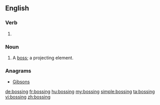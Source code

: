==English==

===Verb===
{{head|en|present participle}}

# {{present participle of|boss|lang=en}}

===Noun===
{{en-noun}}

# {{cx|architecture|lang=en}} A [[boss]]; a projecting element.

===Anagrams===
* [[Gibsons#English|Gibsons]]

[[de:bossing]]
[[fr:bossing]]
[[hu:bossing]]
[[my:bossing]]
[[simple:bossing]]
[[ta:bossing]]
[[vi:bossing]]
[[zh:bossing]]